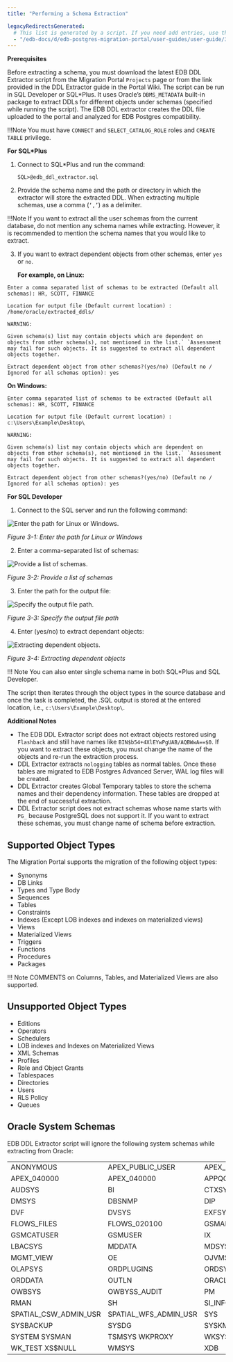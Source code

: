 ```yaml
---
title: "Performing a Schema Extraction"

legacyRedirectsGenerated:
  # This list is generated by a script. If you need add entries, use the `legacyRedirects` key.
  - "/edb-docs/d/edb-postgres-migration-portal/user-guides/user-guide/3.1.0/mp_schema_extraction.html"
---
```


<div id="mp_schema_extraction" class="registered_link"></div>

**Prerequisites**

Before extracting a schema, you must download the latest EDB DDL Extractor script from the Migration Portal `Projects` page or from the link provided in the DDL Extractor guide in the Portal Wiki. The script can be run in SQL Developer or SQL\*Plus. It uses Oracle’s `DBMS_METADATA` built-in package to extract DDLs for different objects under schemas (specified while running the script). The EDB DDL extractor creates the DDL file uploaded to the portal and analyzed for EDB Postgres compatibility.

!!!Note
    You must have `CONNECT` and `SELECT_CATALOG_ROLE` roles and `CREATE TABLE` privilege.

**For SQL\*Plus**

1.  Connect to SQL\*Plus and run the command:

    `SQL>@edb_ddl_extractor.sql`

2.  Provide the schema name and the path or directory in which the extractor will store the extracted DDL. When extracting multiple schemas, use a comma (`‘,’`) as a delimiter.

!!!Note
    If you want to extract all the user schemas from the current database, do not mention any schema names while extracting. However, it is recommended to mention the schema names that you would like to extract.

3.  If you want to extract dependent objects from other schemas, enter `yes` or `no`.

    **For example, on Linux:**

```text
Enter a comma separated list of schemas to be extracted (Default all schemas): HR, SCOTT, FINANCE

Location for output file (Default current location) : /home/oracle/extracted_ddls/

WARNING:

Given schema(s) list may contain objects which are dependent on objects from other schema(s), not mentioned in the list.` `Assessment may fail for such objects. It is suggested to extract all dependent objects together.

Extract dependent object from other schemas?(yes/no) (Default no / Ignored for all schemas option): yes
```
**On Windows:**

```text
Enter comma separated list of schemas to be extracted (Default all schemas): HR, SCOTT, FINANCE

Location for output file (Default current location) : c:\Users\Example\Desktop\

WARNING:

Given schema(s) list may contain objects which are dependent on objects from other schema(s), not mentioned in the list.` `Assessment may fail for such objects. It is suggested to extract all dependent objects together.

Extract dependent object from other schemas?(yes/no) (Default no / Ignored for all schemas option): yes
```

**For SQL Developer**

1.  Connect to the SQL server and run the following command:

![Enter the path for Linux or Windows.](../images/mp_schema_extraction_paths.png)

*Figure 3-1: Enter the path for Linux or Windows*

2.  Enter a comma-separated list of schemas:

![Provide a list of schemas.](../images/mp_schema_extraction_list.png)

*Figure 3-2: Provide a list of schemas*

3.  Enter the path for the output file:

![Specify the output file path.](../images/mp_schema_extraction_target.png)

*Figure 3-3: Specify the output file path*

4.  Enter (yes/no) to extract dependant objects:

![Extracting dependent objects.](../images/mp_schema_dependent_objects.png)

*Figure 3-4: Extracting dependent objects*

!!! Note
    You can also enter single schema name in both SQL\*Plus and SQL Developer.

The script then iterates through the object types in the source database and once the task is completed, the .SQL output is stored at the entered location, i.e., `c:\Users\Example\Desktop\`.

**Additional Notes**

-   The EDB DDL Extractor script does not extract objects restored using `Flashback` and still have names like `BIN$b54+4XlEYwPgUAB/AQBWwA==$0`. If you want to extract these objects, you must change the name of the objects and re-run the extraction process.
-   DDL Extractor extracts `nologging` tables as normal tables. Once these tables are migrated to EDB Postgres Advanced Server, WAL log files will be created.
-   DDL Extractor creates Global Temporary tables to store the schema names and their dependency information. These tables are dropped at the end of successful extraction.
-   DDL Extractor script does not extract schemas whose name starts with `PG_` because PostgreSQL does not support it. If you want to extract these schemas, you must change name of schema before extraction.

## Supported Object Types

The Migration Portal supports the migration of the following object types:

-   Synonyms
-   DB Links
-   Types and Type Body
-   Sequences
-   Tables
-   Constraints
-   Indexes (Except LOB indexes and indexes on materialized views)
-   Views
-   Materialized Views
-   Triggers
-   Functions
-   Procedures
-   Packages

!!! Note
    COMMENTS on Columns, Tables, and Materialized Views are also supported.

## Unsupported Object Types

-   Editions
-   Operators
-   Schedulers
-   LOB indexes and Indexes on Materialized Views
-   XML Schemas
-   Profiles
-   Role and Object Grants
-   Tablespaces
-   Directories
-   Users
-   RLS Policy
-   Queues

## Oracle System Schemas

EDB DDL Extractor script will ignore the following system schemas while extracting from Oracle:

|                       |                       |                    |
| --------------------- | --------------------- | ------------------ |
| ANONYMOUS             | APEX_PUBLIC_USER      | APEX_030200        |
| APEX_040000           | APEX_040000           | APPQOSSYS          |
| AUDSYS                | BI                    | CTXSYS             |
| DMSYS                 | DBSNMP                | DIP                |
| DVF                   | DVSYS                 | EXFSYS             |
| FLOWS_FILES           | FLOWS_020100          | GSMADMIN_INTERNAL  |
| GSMCATUSER            | GSMUSER               | IX                 |
| LBACSYS               | MDDATA                | MDSYS              |
| MGMT_VIEW             | OE                    | OJVMSYS            |
| OLAPSYS               | ORDPLUGINS            | ORDSYS             |
| ORDDATA               | OUTLN                 | ORACLE_OCM         |
| OWBSYS                | OWBYSS_AUDIT          | PM                 |
| RMAN                  | SH                    | SI_INFORMTN_SCHEMA |
| SPATIAL_CSW_ADMIN_USR | SPATIAL_WFS_ADMIN_USR | SYS                |
| SYSBACKUP             | SYSDG                 | SYSKM              |
| SYSTEM SYSMAN         | TSMSYS WKPROXY        | WKSYS              |
| WK_TEST XS$NULL       | WMSYS                 | XDB                |
